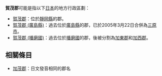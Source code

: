 {{disambig|H賀|Cat=三字日本地名消歧義}}

'''賀茂郡'''可能是指以下[[日本|日本]]的地方行政區劃：
* [[賀茂郡|賀茂郡]]：位於[[靜岡縣|靜岡縣]]的郡。
* [[賀茂郡_(廣島縣)|賀茂郡 (廣島縣)]]：過去位於[[廣島縣|廣島縣]]的郡，已於2005年3月22日合併為[[三原市|三原市]]。
* [[賀茂郡_(播磨國)|賀茂郡 (播磨國)]]：過去位於[[播磨國|播磨國]]的郡，後被分割為[[加東郡|加東郡]]和[[加西郡|加西郡]]。

==相關條目==
* [[加茂郡|加茂郡]]：日文發音相同的郡名